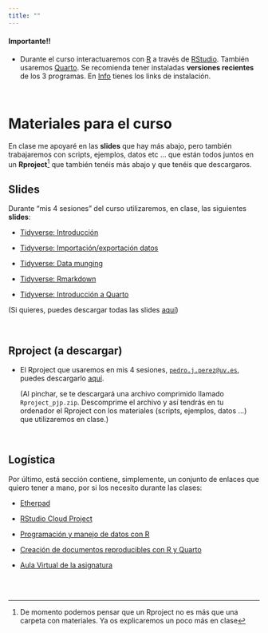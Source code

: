 ```yaml
---
title: ""
---
```



::: {.callout-important appearance="default" icon="false"}
#### Importante!!

-   Durante el curso interactuaremos con [R](https://cran.r-project.org/) a través de [RStudio](https://www.rstudio.com/products/rstudio/). También usaremos [Quarto](https://quarto.org/). Se recomienda tener instaladas **versiones recientes** de los 3 programas. En [Info](info.qmd) tienes los links de instalación.
:::

<br>

# Materiales para el curso


En clase me apoyaré en las **slides** que hay más abajo, pero también trabajaremos con scripts, ejemplos, datos etc ... que están todos juntos en un **Rproject**^[De momento podemos pensar que un Rproject no es más que una carpeta con materiales. Ya os explicaremos un poco más en clase] que también tenéis más abajo y que tenéis que descargaros. 

## Slides

Durante "mis 4 sesiones" del curso utilizaremos, en clase, las siguientes **slides**:

- [Tidyverse: Introducción](/slides/slides_01_intro_v3_to-the-tidyverse.html){target="_blank"}

- [Tidyverse: Importación/exportación datos](/slides/slides_04_cargar-datos.html){target="_blank"}

- [Tidyverse: Data munging](/slides/slides_05_data-munging.html){target="_blank"}

- [Tidyverse: Rmarkdown](/slides/slides_07a_rmarkdown.html){target="_blank"}

- [Tidyverse: Introducción a Quarto](/slides/slides_07b_intro-a-Quarto.html){target="_blank"}


(Si quieres, puedes descargar todas las slides [aquí](./slides/slides_all.zip){target="_blank"})

<br>

## Rproject (a descargar)

- El Rproject que usaremos en mis 4 sesiones, [`pedro.j.perez@uv.es`](mailto:pedro.j.perez@uv.es), puedes descargarlo [aquí](./materiales/Rproject_pjp.zip){target="_blank"}.

    (Al pinchar, se te descargará una archivo comprimido llamado `Rproject_pjp.zip`. Descomprime el archivo y así tendrás en tu ordenador el Rproject con los materiales (scripts, ejemplos, datos ...) que utilizaremos en clase.)


<br>

## Logística

Por último, está sección contiene, simplemente, un conjunto de enlaces que quiero tener a mano, por si los necesito durante las clases:



- [Etherpad](https://etherpad.wikimedia.org/p/curso_intro_DS_UV){target="_blank"}


- [RStudio Cloud Project](https://posit.cloud/content/7972663){target="_blank"}


- [Programación y manejo de datos con R](https://perezp44.github.io/intro-ds-23-24-web/03-materiales.html){target="_blank"}


- [Creación de documentos reproducibles con R y Quarto](https://perezp44.github.io/intro.to.quarto/){target="_blank"}


- [Aula Virtual de la asignatura](https://aulavirtual.uv.es/course/view.php?id=74011){target="_blank"} 

<br><br>

